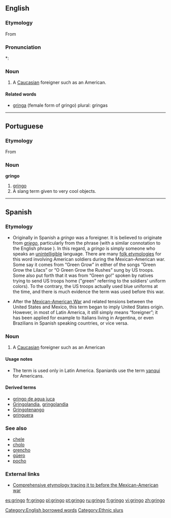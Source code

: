 ==English==
{{wikipedia}}

===Etymology===
From {{etyl|es}} {{term|gringo|lang=es}}

===Pronunciation===
*: {{rhymes|ɪŋɡəʊ}}

===Noun===
{{en-noun}}

# {{italbrac-colon|pejorative}} A [[Caucasian]] foreigner such as an American.

====Related words====
* [[gringa]] (female form of gringo) plural: gringas

[[Category:English borrowed words]]

----

==Portuguese==

===Etymology===
From {{etyl|es}} {{term|gringo|lang=es}}

===Noun===
'''gringo'''

# [[#Noun|gringo]]
# A slang term given to very cool objects. {{italbrac|Brazil}}

----

==Spanish==

===Etymology===
* Originally in Spanish a ''gringo'' was a foreigner. It is believed to originate from ''[[griego]]'', particularly from the phrase {{term||hablar en griego|to speak in Greek}} (with a similar connotation to the English phrase {{term|it's all Greek to me|lang=en}}). In this regard, a ''gringo'' is simply someone who speaks an [[unintelligible]] language. There are many [[folk etymology|folk etymologies]] for this word involving American soldiers during the Mexican-American war. Some say it comes from “Green Grow” in either of the songs “Green Grow the Lilacs”  or “O Green Grow the Rushes” sung by US troops. Some also put forth that it was from “Green go!” spoken by natives trying to send US troops home ("green"  referring to the soldiers' uniform colors). To the contrary, the US troops actually used blue uniforms at the time, and there is much evidence the term was used before this war.

* After the [[w:Mexican-American War|Mexican-American War]] and related tensions between the United States and Mexico, this term began to imply United States origin. However, in most of Latin America, it still simply means “foreigner”; it has been applied for example to Italians living in Argentina, or even Brazilians in Spanish speaking countries, or vice versa.

===Noun===
{{es-noun-mf|feminine=gringa}}

# A [[Caucasian]] foreigner such as an American

====Usage notes====
* The term is used only in Latin America. Spaniards use the term [[yanqui]] for Americans.

====Derived terms====
* [[gringo de agua juca]] {{italbrac|Honduras}}
* [[Gringolandia]], [[gringolandia]] {{f}}
* [[Gringotenango]]
* [[gringuera]] {{f}} {{italbrac|Honduras}}

===See also===
* [[chele]] {{italbrac|Honduras}}
* [[cholo]]
* [[grencho]] {{italbrac|Honduras}}
* [[güero]]
* [[pocho]]

===External links===
* [http://www.marrder.com/htw/jan97/editorial.htm Comprehensive etymology tracing it to before the Mexican-American war]

[[Category:Ethnic slurs]]

[[es:gringo]]
[[fr:gringo]]
[[pl:gringo]]
[[pt:gringo]]
[[ru:gringo]]
[[fi:gringo]]
[[vi:gringo]]
[[zh:gringo]]